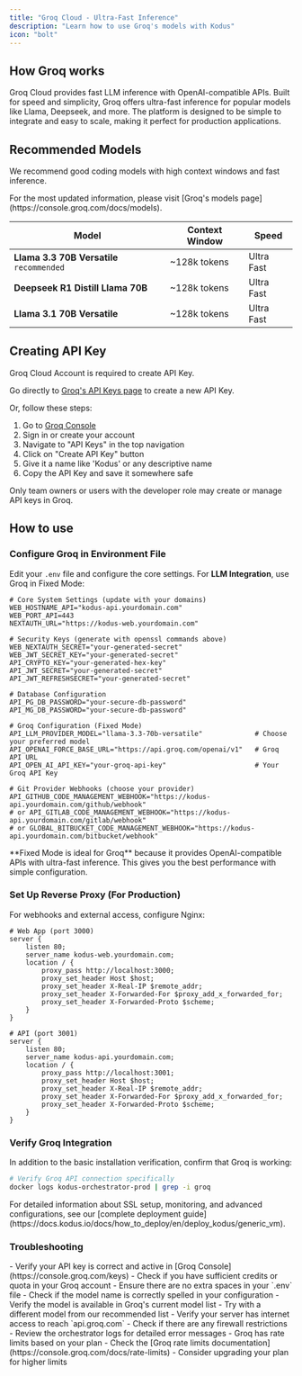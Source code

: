 ```yaml
---
title: "Groq Cloud - Ultra-Fast Inference"
description: "Learn how to use Groq's models with Kodus"
icon: "bolt"
---
```


## How Groq works

Groq Cloud provides fast LLM inference with OpenAI-compatible APIs. Built for speed and simplicity, Groq offers ultra-fast inference for popular models like Llama, Deepseek, and more. The platform is designed to be simple to integrate and easy to scale, making it perfect for production applications.

## Recommended Models

We recommend good coding models with high context windows and fast inference.

<Info>
  For the most updated information, please visit [Groq's models page](https://console.groq.com/docs/models).
</Info>

| Model                              | Context Window | Speed     |
| ---------------------------------- | -------------- | --------- |
| **Llama 3.3 70B Versatile** `recommended` | ~128k tokens   | Ultra Fast |
| **Deepseek R1 Distill Llama 70B** | ~128k tokens   | Ultra Fast |
| **Llama 3.1 70B Versatile**       | ~128k tokens   | Ultra Fast |


## Creating API Key

<Warning>Groq Cloud Account is required to create API Key.</Warning>

Go directly to [Groq's API Keys page](https://console.groq.com/keys) to create a new API Key.

Or, follow these steps:

1. Go to [Groq Console](https://console.groq.com)
2. Sign in or create your account
3. Navigate to "API Keys" in the top navigation
4. Click on "Create API Key" button
5. Give it a name like 'Kodus' or any descriptive name
6. Copy the API Key and save it somewhere safe

<Info>
  Only team owners or users with the developer role may create or manage API keys in Groq.
</Info>

## How to use

<Snippet file="deploy-basic-setup.mdx" />

### Configure Groq in Environment File

Edit your `.env` file and configure the core settings. For **LLM Integration**, use Groq in Fixed Mode:

```env
# Core System Settings (update with your domains)
WEB_HOSTNAME_API="kodus-api.yourdomain.com"    
WEB_PORT_API=443                               
NEXTAUTH_URL="https://kodus-web.yourdomain.com"

# Security Keys (generate with openssl commands above)
WEB_NEXTAUTH_SECRET="your-generated-secret"
WEB_JWT_SECRET_KEY="your-generated-secret"
API_CRYPTO_KEY="your-generated-hex-key"
API_JWT_SECRET="your-generated-secret"
API_JWT_REFRESHSECRET="your-generated-secret"

# Database Configuration
API_PG_DB_PASSWORD="your-secure-db-password"
API_MG_DB_PASSWORD="your-secure-db-password"

# Groq Configuration (Fixed Mode) 
API_LLM_PROVIDER_MODEL="llama-3.3-70b-versatile"             # Choose your preferred model
API_OPENAI_FORCE_BASE_URL="https://api.groq.com/openai/v1"   # Groq API URL
API_OPEN_AI_API_KEY="your-groq-api-key"                      # Your Groq API Key

# Git Provider Webhooks (choose your provider)
API_GITHUB_CODE_MANAGEMENT_WEBHOOK="https://kodus-api.yourdomain.com/github/webhook"
# or API_GITLAB_CODE_MANAGEMENT_WEBHOOK="https://kodus-api.yourdomain.com/gitlab/webhook"
# or GLOBAL_BITBUCKET_CODE_MANAGEMENT_WEBHOOK="https://kodus-api.yourdomain.com/bitbucket/webhook"
```

<Info>
  **Fixed Mode is ideal for Groq** because it provides OpenAI-compatible APIs with ultra-fast inference. This gives you the best performance with simple configuration.
</Info>

<Snippet file="deploy-installation.mdx" />

### Set Up Reverse Proxy (For Production)

For webhooks and external access, configure Nginx:

```nginx
# Web App (port 3000)
server {
    listen 80;
    server_name kodus-web.yourdomain.com;
    location / {
        proxy_pass http://localhost:3000;
        proxy_set_header Host $host;
        proxy_set_header X-Real-IP $remote_addr;
        proxy_set_header X-Forwarded-For $proxy_add_x_forwarded_for;
        proxy_set_header X-Forwarded-Proto $scheme;
    }
}

# API (port 3001)  
server {
    listen 80;
    server_name kodus-api.yourdomain.com;
    location / {
        proxy_pass http://localhost:3001;
        proxy_set_header Host $host;
        proxy_set_header X-Real-IP $remote_addr;
        proxy_set_header X-Forwarded-For $proxy_add_x_forwarded_for;
        proxy_set_header X-Forwarded-Proto $scheme;
    }
}
```

### Verify Groq Integration

In addition to the basic installation verification, confirm that Groq is working:

```bash
# Verify Groq API connection specifically
docker logs kodus-orchestrator-prod | grep -i groq
```

<Tip>
  For detailed information about SSL setup, monitoring, and advanced configurations, see our [complete deployment guide](https://docs.kodus.io/docs/how_to_deploy/en/deploy_kodus/generic_vm).
</Tip>

### Troubleshooting

<AccordionGroup>
  <Accordion title="API Key Issues">
    - Verify your API key is correct and active in [Groq Console](https://console.groq.com/keys)
    - Check if you have sufficient credits or quota in your Groq account
    - Ensure there are no extra spaces in your `.env` file
  </Accordion>
  
  <Accordion title="Model Not Found">
    - Check if the model name is correctly spelled in your configuration
    - Verify the model is available in Groq's current model list
    - Try with a different model from our recommended list
  </Accordion>
  
  <Accordion title="Connection Errors">
    - Verify your server has internet access to reach `api.groq.com`
    - Check if there are any firewall restrictions
    - Review the orchestrator logs for detailed error messages
  </Accordion>
  
  <Accordion title="Rate Limiting">
    - Groq has rate limits based on your plan
    - Check the [Groq rate limits documentation](https://console.groq.com/docs/rate-limits)
    - Consider upgrading your plan for higher limits
  </Accordion>
</AccordionGroup>

